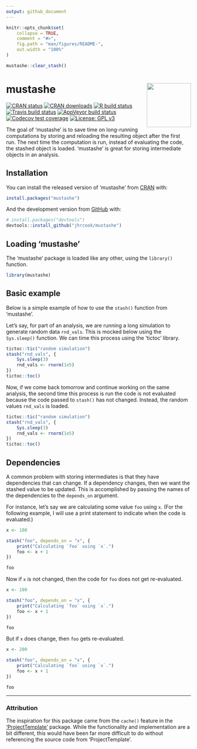 ```yaml
---
output: github_document
---
```


<!-- README.md is generated from README.Rmd. Please edit that file -->

```r
knitr::opts_chunk$set(
    collapse = TRUE,
    comment = "#>",
    fig.path = "man/figures/README-",
    out.width = "100%"
)

mustashe::clear_stash()
```

# mustashe <a href="https://jhrcook.github.io/mustashe/index.html"> <img src="man/figures/logo.png" align="right" alt="" width="120" /> </a>

<!-- badges: start -->
[![CRAN status](https://www.r-pkg.org/badges/version/mustashe)](https://CRAN.R-project.org/package=mustashe)
[![CRAN downloads](http://cranlogs.r-pkg.org/badges/grand-total/mustashe)](https://cran.r-project.org/package=mustashe)
[![R build status](https://github.com/jhrcook/mustashe/workflows/R-CMD-check/badge.svg)](https://github.com/jhrcook/mustashe/actions)
[![Travis build status](https://travis-ci.org/jhrcook/mustashe.svg?branch=master)](https://travis-ci.org/jhrcook/mustashe)
[![AppVeyor build status](https://ci.appveyor.com/api/projects/status/github/jhrcook/mustashe?branch=master&svg=true)](https://ci.appveyor.com/project/jhrcook/mustashe)
[![Codecov test coverage](https://codecov.io/gh/jhrcook/mustashe/branch/master/graph/badge.svg)](https://codecov.io/gh/jhrcook/mustashe?branch=master)
[![License: GPL v3](https://img.shields.io/badge/License-GPLv3-blue.svg)](https://www.gnu.org/licenses/gpl-3.0)
<!-- badges: end -->

The goal of 'mustashe' is to save time on long-running computations by storing and reloading the resulting object after the first run.
The next time the computation is run, instead of evaluating the code, the stashed object is loaded.
'mustashe' is great for storing intermediate objects in an analysis.

## Installation

You can install the released version of 'mustashe' from [CRAN](https://CRAN.R-project.org) with:

``` r
install.packages("mustashe")
```

And the development version from [GitHub](https://github.com/jhrcook/mustashe) with:

``` r
# install.packages("devtools")
devtools::install_github("jhrcook/mustashe")
```
## Loading 'mustashe'

The 'mustashe' package is loaded like any other, using the `library()` function.

```r
library(mustashe)
```

## Basic example

Below is a simple example of how to use the `stash()` function from 'mustashe'.

Let's say, for part of an analysis, we are running a long simulation to generate random data `rnd_vals`.
This is mocked below using the `Sys.sleep()` function.
We can time this process using the 'tictoc' library.

```r
tictoc::tic("random simulation")
stash("rnd_vals", {
    Sys.sleep(3)
    rnd_vals <- rnorm(1e5)
})
tictoc::toc()
```

Now, if we come back tomorrow and continue working on the same analysis, the second time this process is run the code is not evaluated because the code passed to `stash()` has not changed.
Instead, the random values `rnd_vals` is loaded.

```r
tictoc::tic("random simulation")
stash("rnd_vals", {
    Sys.sleep(3)
    rnd_vals <- rnorm(1e5)
})
tictoc::toc()
```

## Dependencies

A common problem with storing intermediates is that they have dependencies that can change.
If a dependency changes, then we want the stashed value to be updated.
This is accomplished by passing the names of the dependencies to the `depends_on` argument.

For instance, let's say we are calculating some value `foo` using `x`.
(For the following example, I will use a print statement to indicate when the code is evaluated.)

```r
x <- 100

stash("foo", depends_on = "x", {
    print("Calculating `foo` using `x`.")
    foo <- x + 1
})

foo
```

Now if `x` is not changed, then the code for `foo` does not get re-evaluated.

```r
x <- 100

stash("foo", depends_on = "x", {
    print("Calculating `foo` using `x`.")
    foo <- x + 1
})

foo
```

But if `x` does change, then `foo` gets re-evaluated.

```r
x <- 200

stash("foo", depends_on = "x", {
    print("Calculating `foo` using `x`.")
    foo <- x + 1
})

foo
```

---

### Attribution

The inspiration for this package came from the `cache()` feature in the ['ProjectTemplate'](http://projecttemplate.net/index.html) package.
While the functionality and implementation are a bit different, this would have been far more difficult to do without referencing the source code from 'ProjectTemplate'.

